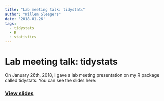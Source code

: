 ```yaml
---
title: "Lab meeting talk: tidystats"
author: "Willem Sleegers"
date: '2018-01-26'
tags:
  - tidystats
  - R
  - statistics
---
```


# Lab meeting talk: tidystats

On January 26th, 2018, I gave a lab meeting presentation on my R package called tidystats. You can see the slides here:

### [View slides](labmeeting_26_01_2018.html)
